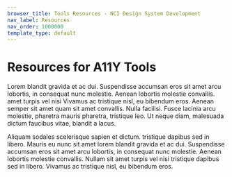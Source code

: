 ```yaml
---
browser_title: Tools Resources - NCI Design System Development
nav_label: Resources
nav_order: 1000000
template_type: default
---
```


# Resources for A11Y Tools

Lorem blandit gravida et ac dui. Suspendisse accumsan eros sit amet arcu lobortis,
in consequat nunc molestie. Aenean lobortis molestie convallis. amet turpis vel nisi
Vivamus ac tristique nisl, eu bibendum eros. Aenean semper sit amet quam sit amet
convallis. Nulla facilisi. Fusce lacinia arcu molestie, pharetra mauris pharetra,
tristique leo. Ut neque diam, malesuada dictum faucibus vitae, blandit a lacus.

Aliquam sodales scelerisque sapien et dictum. tristique dapibus sed in libero.
Mauris eu nunc sit amet lorem blandit gravida et ac dui. Suspendisse accumsan eros sit
amet arcu lobortis, in consequat nunc molestie. Aenean lobortis molestie convallis.
Nullam sit amet turpis vel nisi tristique dapibus sed in libero.
Vivamus ac tristique nisl, eu bibendum eros.

